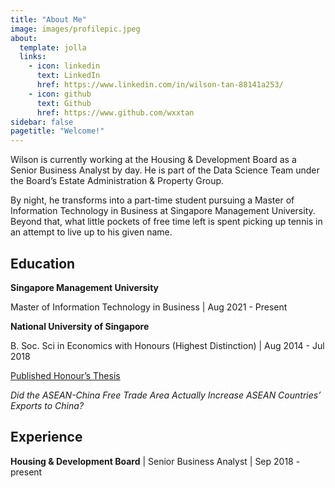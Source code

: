 ```yaml
---
title: "About Me"
image: images/profilepic.jpeg
about:
  template: jolla
  links:
    - icon: linkedin
      text: LinkedIn
      href: https://www.linkedin.com/in/wilson-tan-88141a253/
    - icon: github
      text: Github
      href: https://www.github.com/wxxtan
sidebar: false
pagetitle: "Welcome!"
---
```


Wilson is currently working at the Housing & Development Board as a Senior Business Analyst by day. He is part of the Data Science Team under the Board's Estate Administration & Property Group.

By night, he transforms into a part-time student pursuing a Master of Information Technology in Business at Singapore Management University. Beyond that, what little pockets of free time left is spent picking up tennis in an attempt to live up to his given name.

## Education

**Singapore Management University**

Master of Information Technology in Business \| Aug 2021 - Present

**National University of Singapore**

B. Soc. Sci in Economics with Honours (Highest Distinction) \| Aug 2014 - Jul 2018

[Published Honour's Thesis]{.underline}

*Did the ASEAN-China Free Trade Area Actually Increase ASEAN Countries' Exports to China?*

## Experience

**Housing & Development Board** \| Senior Business Analyst \| Sep 2018 - present
